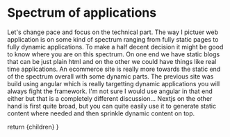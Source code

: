 
# Spectrum of applications

<Notes>
Let's change pace and focus on the technical part. The way I pictuer web application is on some kind of spectrum ranging from fully static pages to fully dynamic applications. To make a half decent decision it might be good to know where you are on this spectrum. On one end we have static blogs that can be just plain html and on the other we could have things like real time applications. An ecommerce site is really more towards the static end of the spectrum overall with some dynamic parts. The previous site was build using angular which is really targetting dynamic applications you will always fight the framework. I'm not sure I would use angular in that end either but that is a completely different discussion... Nextjs on the other hand is first quite broad, but you can quite easily use it to generate static content where needed and then sprinkle dynamic content on top.
</Notes>

  return <MainSlide>
    {children}
  </MainSlide>
}